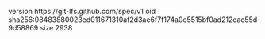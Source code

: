 version https://git-lfs.github.com/spec/v1
oid sha256:08483880023ed011671310af2d3ae6f7f174a0e5515bf0ad212eac55d9d58869
size 2938
